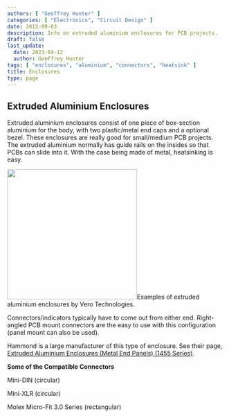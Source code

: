 ```yaml
---
authors: [ "Geoffrey Hunter" ]
categories: [ "Electronics", "Circuit Design" ]
date: 2012-09-03
description: Info on extruded aluminium enclosures for PCB projects.
draft: false
last_update:
  date: 2023-04-12
  author: Geoffrey Hunter
tags: [ "enclosures", "aluminium", "connectors", "heatsink" ]
title: Enclosures
type: page
---
```



## Extruded Aluminium Enclosures

Extruded aluminium enclosures consist of one piece of box-section aluminium for the body, with two plastic/metal end caps and a optional bezel. These enclosures are really good for small/medium PCB projects. The extruded aluminium normally has guide rails on the insides so that PCBs can slide into it. With the case being made of metal, heatsinking is easy.


<Image src={extruded_aluminium_enclosures_eurocard_pcb} width="300">Examples of extruded aluminium enclosures by Vero Technologies.</Image>

<Aside type="note">
Connectors/indicators typically have to come out from either end. Right-angled PCB mount connectors are the easy to use with this configuration (panel mount can also be used).
</Aside>

Hammond is a large manufacturer of this type of enclosure. See their page, [Extruded Aluminium Enclosures (Metal End Panels) (1455 Series)](http://www.hammondmfg.com/1455.htm).

**Some of the Compatible Connectors**

Mini-DIN (circular)

Mini-XLR (circular)

Molex Micro-Fit 3.0 Series (rectangular)
